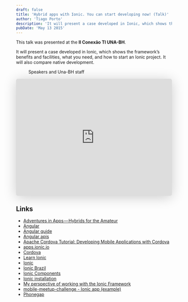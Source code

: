 ```yaml
---
draft: false
title: 'Hybrid apps with Ionic. You can start developing now! (Talk)'
author: 'Tiago Porto'
description: 'It will present a case developed in Ionic, which shows the framework’s benefits and facilities, what you need, and how to start an Ionic project. It will also compare native development.'
pubDate: 'May 13 2015'
---
```


This talk was presented at the **II Conexão TI UNA-BH**.

It will present a case developed in Ionic, which shows the framework’s
benefits and facilities, what you need, and how to start an Ionic project.
It will also compare native development.

<figure>
  <img
    src="/blog/hybrid-apps-with-ionic/11255225_806637859420327_5915070646726623611_n.jpg"
    alt=""
  />
  <figcaption>Speakers and Una-BH staff</figcaption>
</figure>

<iframe
  class="speakerdeck-iframe"
  frameborder="0"
  src="https://speakerdeck.com/player/515b61f1b5f3423eb07a7ff2ee49c352"
  title="Aplicativos híbridos com Ionic. Você também pode começar a desenvolver agora!"
  allowfullscreen="true"
  style="border: 0px; background: padding-box padding-box rgba(0, 0, 0, 0.1); margin: 0px; padding: 0px; border-radius: 6px; box-shadow: rgba(0, 0, 0, 0.2) 0px 5px 40px; width: 100%; height: auto; aspect-ratio: 560 / 420;"
  data-ratio="1.3333333333333333"
></iframe>

## Links

- [Adventures in Apps — Hybrids for the Amateur](https://medium.com/@sub_effect/adventures-in-apps-hybrids-for-the-amateur-6ef83cff335a)
- [Angular](https://angular.io)
- [Angular guide](https://docs.angularjs.org/guide)
- [Angular apis](https://docs.angularjs.org/api)
- [Apache Cordova Tutorial: Developing Mobile Applications with Cordova](https://www.toptal.com/app/developing-mobile-applications-with-apache-cordova)
- [apps.ionic.io](https://apps.ionic.io)
- [Cordova](https://cordova.apache.org)
- [Learn Ionic](https://learn.ionicframework.com)
- [Ionic](https://ionicframework.com)
- [Ionic Brazil](https://github.com/IonicBrazil)
- [Ionic Components](https://ionicframework.com/docs/components)
- [Ionic installation](https://ionicframework.com/docs/guide/installation.html)
- [My perspective of working with the Ionic Framework](https://www.raymondcamden.com/2014/07/28/my-perspective-of-working-with-the-ionic-framework)
- [mobile-meetup-challenge - Ionic app (example)](https://github.com/tiagoporto/mobile-meetup-challenge)
- [Phonegap](https://phonegap.com)
